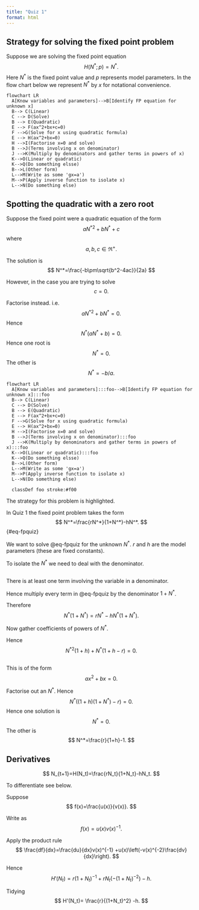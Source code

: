 ```yaml
---
title: "Quiz 1"
format: html
---
```


## Strategy for solving the fixed point problem

Suppose we are solving the fixed point equation
$$
H(N^*;p)=N^*.
$$
Here $N^*$ is the fixed point value and $p$ represents model parameters.
In the flow chart below we represent $N^*$ by $x$ for notational convenience. 


```mermaid
flowchart LR
  A[Know variables and parameters]-->B[Identify FP equation for unknown x]  
  B--> C(Linear)
  C --> D(Solve)
  B --> E(Quadratic)
  E --> F(ax^2+bx+c=0)
  F -->G(Solve for x using quadratic formula)
  E --> H(ax^2+bx=0)
  H -->I(Factorise x=0 and solve)
  B -->J(Terms involving x on denominator)
  J -->K(Multiply by denominators and gather terms in powers of x)
  K-->O(Linear or quadratic)
  K-->Q(Do something elsse)
  B-->L(Other form)
  L-->M(Write as some 'gx=a')
  M-->P(Apply inverse function to isolate x)
  L-->N(Do something else)
```

::: {.callout-note}
## Spotting the quadratic with a zero root
Suppose the fixed point were a quadratic equation of the form
$$ 
a{N^*}^2+bN^*+c
$$
where $$a,b,c \in \Re^+.$$

The solution is 
$$
N^*=\frac{-b\pm\sqrt{b^2-4ac}}{2a}
$$

However, in the case you are trying to solve $$c=0.$$

Factorise instead.
i.e.
$$
a{N^*}^2+bN^*=0.
$$
Hence
$$
N^*(aN^*+b)=0.
$$
Hence one root is 
$$
N^*=0.
$$
The other is 
$$
N^*=-b/a.
$$
:::

::: {#fig-simple}

```mermaid
flowchart LR
  A[Know variables and parameters]:::foo-->B[Identify FP equation for unknown x]:::foo 
  B--> C(Linear)
  C --> D(Solve)
  B --> E(Quadratic)
  E --> F(ax^2+bx+c=0)
  F -->G(Solve for x using quadratic formula)
  E --> H(ax^2+bx=0)
  H -->I(Factorise x=0 and solve)
  B -->J(Terms involving x on denominator):::foo
  J -->K(Multiply by denominators and gather terms in powers of x):::foo
  K-->O(Linear or quadratic):::foo
  K-->Q(Do something elsse)
  B-->L(Other form)
  L-->M(Write as some 'gx=a')
  M-->P(Apply inverse function to isolate x)
  L-->N(Do something else)

  classDef foo stroke:#f00

```

The strategy for this problem is highlighted.
:::


In Quiz 1 the fixed point problem takes the form
$$
N^*=\frac{rN^*}{1+N^*}-hN^*.
$$ {#eq-fpquiz}

We want to solve @eq-fpquiz for the unknown $N^*$. $r$ and $h$ are the model parameters (these are fixed constants).

To isolate the $N^*$ we need to deal with the denominator. 

::: {.callout-note}
# 
There is at least one term involving the variable in a denominator.
:::

Hence multiply every term in @eq-fpquiz by the denominator $1+N^*$.

Therefore
$$
N^*(1+N^*)=rN^*-hN^*(1+N^*).
$$

Now gather coefficients of powers of $N^*$.

Hence
$$
{N^*}^2 (1+h) + N^*(1+h-r)=0.
$$


::: {.callout-note}
# 
This is of the form
$$
ax^2+bx=0.
$$
:::


Factorise out an $N^*$. Hence
$$
N^*((1+h)(1+N^*)-r)=0.
$$
Hence one solution is
$$
N^*=0.
$$
The other is 
$$
N^*=\frac{r}{1+h}-1.
$$


## Derivatives


$$
N_{t+1}=H(N_t)=\frac{rN_t}{1+N_t}-hN_t.
$$ 

To differentiate see below.

::: {.callout-note}
Suppose
$$
f(x)=\frac{u(x)}{v(x)}.
$$

Write as 
$$
f(x)={u(x)}{v(x)}^{-1}.
$$

Apply the product rule
$$
\frac{df}{dx}=\frac{du}{dx}v(x)^{-1} +u(x)\left(-v(x)^{-2}\frac{dv}{dx}\right).
$$

:::

Hence
$$
H'(N_t)= r (1+N_t)^{-1} +rN_t\left(-(1+N_t)^{-2}\right) -h.
$$


Tidying
$$
H'(N_t)= \frac{r}{(1+N_t)^2} -h.
$$
